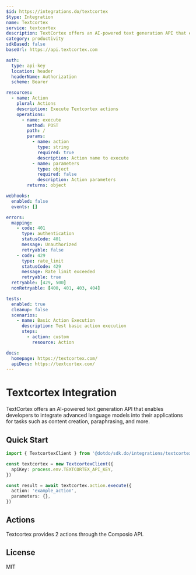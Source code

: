 ```yaml
---
$id: https://integrations.do/textcortex
$type: Integration
name: Textcortex
service: textcortex
description: TextCortex offers an AI-powered text generation API that enables developers to integrate advanced language models into their applications for tasks such as content creation, paraphrasing, and more.
category: productivity
sdkBased: false
baseUrl: https://api.textcortex.com

auth:
  type: api-key
  location: header
  headerName: Authorization
  scheme: Bearer

resources:
  - name: Action
    plural: Actions
    description: Execute Textcortex actions
    operations:
      - name: execute
        method: POST
        path: /
        params:
          - name: action
            type: string
            required: true
            description: Action name to execute
          - name: parameters
            type: object
            required: false
            description: Action parameters
        returns: object

webhooks:
  enabled: false
  events: []

errors:
  mapping:
    - code: 401
      type: authentication
      statusCode: 401
      message: Unauthorized
      retryable: false
    - code: 429
      type: rate_limit
      statusCode: 429
      message: Rate limit exceeded
      retryable: true
  retryable: [429, 500]
  nonRetryable: [400, 401, 403, 404]

tests:
  enabled: true
  cleanup: false
  scenarios:
    - name: Basic Action Execution
      description: Test basic action execution
      steps:
        - action: custom
          resource: Action

docs:
  homepage: https://textcortex.com/
  apiDocs: https://textcortex.com/
---
```


# Textcortex Integration

TextCortex offers an AI-powered text generation API that enables developers to integrate advanced language models into their applications for tasks such as content creation, paraphrasing, and more.

## Quick Start

```typescript
import { TextcortexClient } from '@dotdo/sdk.do/integrations/textcortex'

const textcortex = new TextcortexClient({
  apiKey: process.env.TEXTCORTEX_API_KEY,
})

const result = await textcortex.action.execute({
  action: 'example_action',
  parameters: {},
})
```

## Actions

Textcortex provides 2 actions through the Composio API.

## License

MIT
